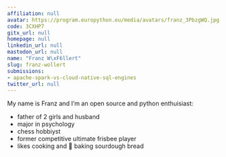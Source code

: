 ```yaml
---
affiliation: null
avatar: https://program.europython.eu/media/avatars/franz_3PbzgWQ.jpg
code: 3CXHP7
gitx_url: null
homepage: null
linkedin_url: null
mastodon_url: null
name: "Franz W\xF6llert"
slug: franz-wollert
submissions:
- apache-spark-vs-cloud-native-sql-engines
twitter_url: null
---
```


My name is Franz and I’m an open source and python enthuisiast:

- father of 2 girls and husband
- major in psychology
- chess hobbiyst
- former competitive ultimate frisbee player
- likes cooking and :bread: baking sourdough bread